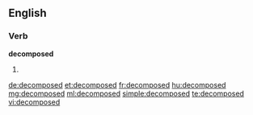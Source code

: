 ==English==

===Verb===
'''decomposed'''

# {{past of|decompose}}

[[de:decomposed]]
[[et:decomposed]]
[[fr:decomposed]]
[[hu:decomposed]]
[[mg:decomposed]]
[[ml:decomposed]]
[[simple:decomposed]]
[[te:decomposed]]
[[vi:decomposed]]